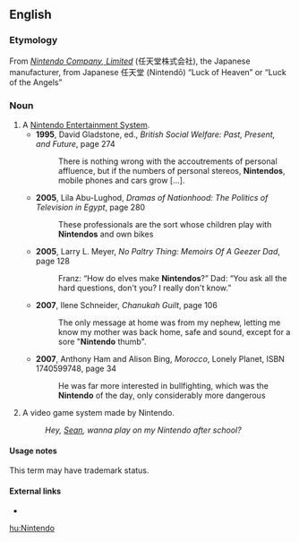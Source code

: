 ==English==

===Etymology===
{{rfd|what deserves mention in the etymology?}}

From ''[[w:Nintendo|Nintendo Company, Limited]]'' (任天堂株式会社), the Japanese manufacturer, from Japanese 任天堂 (Nintendō) “Luck of Heaven” or “Luck of the Angels”

===Noun===
{{en-noun}}

# A [[w:Nintendo Entertainment System|Nintendo Entertainment System]].
#* '''1995''', David Gladstone, ed., ''British Social Welfare: Past, Present, and Future'', page 274
#*: There is nothing wrong with the accoutrements of personal affluence, but if the numbers of personal stereos, '''Nintendos''', mobile phones and cars grow […].
#* '''2005''', Lila Abu-Lughod, ''Dramas of Nationhood: The Politics of Television in Egypt'', page 280
#*: These professionals are the sort whose children play with '''Nintendos''' and own bikes
#* '''2005''', Larry L. Meyer, ''No Paltry Thing: Memoirs Of A Geezer Dad'', page 128
#*: Franz: “How do elves make '''Nintendos'''?” Dad: “You ask all the hard questions, don't you? I really don't know.”
#* '''2007''', Ilene Schneider, ''Chanukah Guilt'', page 106
#*: The only message at home was from my nephew, letting me know my mother was back home, safe and sound, except for a sore "'''Nintendo''' thumb".
#* '''2007''', Anthony Ham and Alison Bing, ''Morocco'', Lonely Planet, ISBN 1740599748, page 34
#*: He was far more interested in bullfighting, which was the '''Nintendo''' of the day, only considerably more dangerous<!--;-->
# A video game system made by Nintendo.
#: ''Hey, [[Sean]], wanna play on my Nintendo after school?''

====Usage notes====
This term may have trademark status.

====External links====
* {{pedialite}}

[[hu:Nintendo]]
